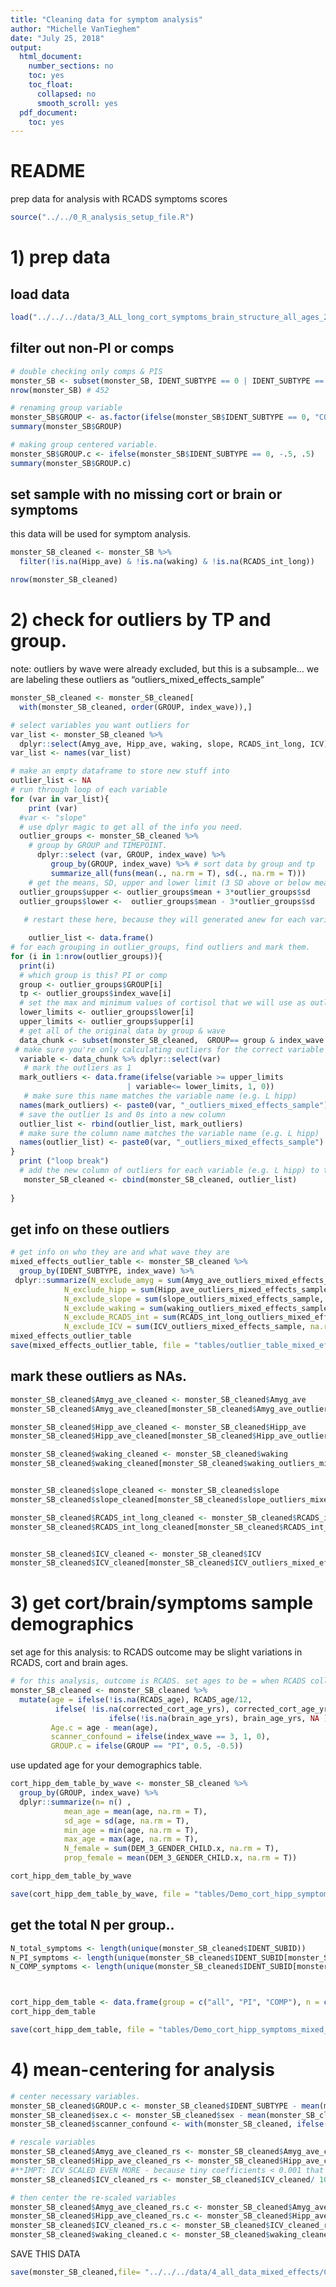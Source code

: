 ```yaml
---
title: "Cleaning data for symptom analysis"
author: "Michelle VanTieghem"
date: "July 25, 2018"
output:
  html_document:
    number_sections: no
    toc: yes
    toc_float:
      collapsed: no
      smooth_scroll: yes
  pdf_document:
    toc: yes
---
```


# README
prep data for analysis with RCADS symptoms scores


```r
source("../../0_R_analysis_setup_file.R")
```

# 1) prep data 
## load data 
```r

load("../../../data/3_ALL_long_cort_symptoms_brain_structure_all_ages_2019-11-12.Rdata")
```

## filter out non-PI or comps 
```r
# double checking only comps & PIS 
monster_SB <- subset(monster_SB, IDENT_SUBTYPE == 0 | IDENT_SUBTYPE == 1)
nrow(monster_SB) # 452 

# renaming group variable
monster_SB$GROUP <- as.factor(ifelse(monster_SB$IDENT_SUBTYPE == 0, "COMP", "PI"))
summary(monster_SB$GROUP)

# making group centered variable.
monster_SB$GROUP.c <- ifelse(monster_SB$IDENT_SUBTYPE == 0, -.5, .5)
summary(monster_SB$GROUP.c)

```


## set sample with no missing cort or brain or symptoms
this data will be used for symptom analysis. 
```r
monster_SB_cleaned <- monster_SB %>%
  filter(!is.na(Hipp_ave) & !is.na(waking) & !is.na(RCADS_int_long))

nrow(monster_SB_cleaned) 
```



# 2) check for outliers by TP and group. 
note: outliers by wave were already excluded, but this is a subsample... 
we are labeling these outliers as "outliers_mixed_effects_sample"
```r
monster_SB_cleaned <- monster_SB_cleaned[
  with(monster_SB_cleaned, order(GROUP, index_wave)),]

# select variables you want outliers for
var_list <- monster_SB_cleaned %>% 
  dplyr::select(Amyg_ave, Hipp_ave, waking, slope, RCADS_int_long, ICV)
var_list <- names(var_list)

# make an empty dataframe to store new stuff into 
outlier_list <- NA
# run through loop of each variable 
for (var in var_list){
    print (var)
  #var <- "slope"
  # use dplyr magic to get all of the info you need.
  outlier_groups <- monster_SB_cleaned %>% 
    # group by GROUP and TIMEPOINT.
      dplyr::select (var, GROUP, index_wave) %>% 
         group_by(GROUP, index_wave) %>% # sort data by group and tp 
         summarize_all(funs(mean(., na.rm = T), sd(., na.rm = T)))         
    # get the means, SD, upper and lower limit (3 SD above or below mean) for 
  outlier_groups$upper <- outlier_groups$mean + 3*outlier_groups$sd 
  outlier_groups$lower <-  outlier_groups$mean - 3*outlier_groups$sd 
   
   # restart these here, because they will generated anew for each variable.

    outlier_list <- data.frame()
# for each grouping in outlier_groups, find outliers and mark them. 
for (i in 1:nrow(outlier_groups)){
  print(i)
  # which group is this? PI or comp
  group <- outlier_groups$GROUP[i]
  tp <- outlier_groups$index_wave[i]
  # set the max and minimum values of cortisol that we will use as outlier threshold
  lower_limits <- outlier_groups$lower[i]
  upper_limits <- outlier_groups$upper[i]
  # get all of the original data by group & wave
  data_chunk <- subset(monster_SB_cleaned,  GROUP== group & index_wave == tp)
 # make sure you're only calculating outliers for the correct variable 
  variable <- data_chunk %>% dplyr::select(var)
   # mark the outliers as 1
  mark_outliers <- data.frame(ifelse(variable >= upper_limits
                          | variable<= lower_limits, 1, 0))
   # make sure this name matches the variable name (e.g. L hipp)
  names(mark_outliers) <- paste0(var, "_outliers_mixed_effects_sample")
  # save the outlier 1s and 0s into a new column 
  outlier_list <- rbind(outlier_list, mark_outliers)
  # make sure the column name matches the variable name (e.g. L hipp)
  names(outlier_list) <- paste0(var, "_outliers_mixed_effects_sample")
} 
  print ("loop break")
  # add the new column of outliers for each variable (e.g. L hipp) to the orig dataframe. 
   monster_SB_cleaned <- cbind(monster_SB_cleaned, outlier_list) 
   
}
```


## get info on these outliers 
```r
# get info on who they are and what wave they are 
mixed_effects_outlier_table <- monster_SB_cleaned %>% 
  group_by(IDENT_SUBTYPE, index_wave) %>%
 dplyr::summarize(N_exclude_amyg = sum(Amyg_ave_outliers_mixed_effects_sample, na.rm = T), 
            N_exclude_hipp = sum(Hipp_ave_outliers_mixed_effects_sample, na.rm  = T), 
            N_exclude_slope = sum(slope_outliers_mixed_effects_sample, na.rm = T), 
            N_exclude_waking = sum(waking_outliers_mixed_effects_sample, na.rm = T), 
            N_exclude_RCADS_int = sum(RCADS_int_long_outliers_mixed_effects_sample, na.rm = T),
            N_exclude_ICV = sum(ICV_outliers_mixed_effects_sample, na.rm=T))
mixed_effects_outlier_table
save(mixed_effects_outlier_table, file = "tables/outlier_table_mixed_effects_cort_brain_symptoms_ages4to19.Rdata")
```

## mark these outliers as NAs.
```r
monster_SB_cleaned$Amyg_ave_cleaned <- monster_SB_cleaned$Amyg_ave
monster_SB_cleaned$Amyg_ave_cleaned[monster_SB_cleaned$Amyg_ave_outliers_mixed_effects_sample == 1] <- NA

monster_SB_cleaned$Hipp_ave_cleaned <- monster_SB_cleaned$Hipp_ave
monster_SB_cleaned$Hipp_ave_cleaned[monster_SB_cleaned$Hipp_ave_outliers_mixed_effects_sample == 1] <- NA

monster_SB_cleaned$waking_cleaned <- monster_SB_cleaned$waking
monster_SB_cleaned$waking_cleaned[monster_SB_cleaned$waking_outliers_mixed_effects_sample == 1] <- NA


monster_SB_cleaned$slope_cleaned <- monster_SB_cleaned$slope
monster_SB_cleaned$slope_cleaned[monster_SB_cleaned$slope_outliers_mixed_effects_sample == 1] <- NA

monster_SB_cleaned$RCADS_int_long_cleaned <- monster_SB_cleaned$RCADS_int_long
monster_SB_cleaned$RCADS_int_long_cleaned[monster_SB_cleaned$RCADS_int_long_outliers_mixed_effects_sample == 1] <- NA


monster_SB_cleaned$ICV_cleaned <- monster_SB_cleaned$ICV
monster_SB_cleaned$ICV_cleaned[monster_SB_cleaned$ICV_outliers_mixed_effects_sample == 1] <- NA

```


# 3) get cort/brain/symptoms sample demographics 

set age for this analysis: to RCADS outcome
may be slight variations in RCADS, cort and brain ages.
```r
# for this analysis, outcome is RCADS. set ages to be = when RCADS collected.
monster_SB_cleaned <- monster_SB_cleaned %>%
  mutate(age = ifelse(!is.na(RCADS_age), RCADS_age/12, 
          ifelse( !is.na(corrected_cort_age_yrs), corrected_cort_age_yrs, 
                      ifelse(!is.na(brain_age_yrs), brain_age_yrs, NA ))), 
         Age.c = age - mean(age), 
         scanner_confound = ifelse(index_wave == 3, 1, 0), 
         GROUP.c = ifelse(GROUP == "PI", 0.5, -0.5))

```

use updated age for your demographics table. 
```r
cort_hipp_dem_table_by_wave <- monster_SB_cleaned %>%
  group_by(GROUP, index_wave) %>%
  dplyr::summarize(n= n() , 
            mean_age = mean(age, na.rm = T), 
            sd_age = sd(age, na.rm = T),
            min_age = min(age, na.rm = T),
            max_age = max(age, na.rm = T),
            N_female = sum(DEM_3_GENDER_CHILD.x, na.rm = T),
            prop_female = mean(DEM_3_GENDER_CHILD.x, na.rm = T))

cort_hipp_dem_table_by_wave

save(cort_hipp_dem_table_by_wave, file = "tables/Demo_cort_hipp_symptoms_mixed_effects_sample_by_wave_ages4to19.Rdata")

```

## get the total N per group.. 
```r
N_total_symptoms <- length(unique(monster_SB_cleaned$IDENT_SUBID))
N_PI_symptoms <- length(unique(monster_SB_cleaned$IDENT_SUBID[monster_SB_cleaned$GROUP == "PI"]))
N_COMP_symptoms <- length(unique(monster_SB_cleaned$IDENT_SUBID[monster_SB_cleaned$GROUP == "COMP"]))



cort_hipp_dem_table <- data.frame(group = c("all", "PI", "COMP"), n = c(N_total_symptoms, N_PI_symptoms, N_COMP_symptoms))
cort_hipp_dem_table 

save(cort_hipp_dem_table, file = "tables/Demo_cort_hipp_symptoms_mixed_effects_sample_overall_ages4to19.Rdata")


```


# 4) mean-centering for analysis 
```r
# center necessary variables.
monster_SB_cleaned$GROUP.c <- monster_SB_cleaned$IDENT_SUBTYPE - mean(monster_SB_cleaned$IDENT_SUBTYPE)
monster_SB_cleaned$sex.c <- monster_SB_cleaned$sex - mean(monster_SB_cleaned$sex, na.rm = T)
monster_SB_cleaned$scanner_confound <- with(monster_SB_cleaned, ifelse(index_wave == 3, 1, 0))

# rescale variables 
monster_SB_cleaned$Amyg_ave_cleaned_rs <- monster_SB_cleaned$Amyg_ave_cleaned/100
monster_SB_cleaned$Hipp_ave_cleaned_rs <- monster_SB_cleaned$Hipp_ave_cleaned/100
#**IMPT: ICV SCALED EVEN MORE - because tiny coefficients < 0.001 that are significant effects.
monster_SB_cleaned$ICV_cleaned_rs <- monster_SB_cleaned$ICV_cleaned/ 100000

# then center the re-scaled variables 
monster_SB_cleaned$Amyg_ave_cleaned_rs.c <- monster_SB_cleaned$Amyg_ave_cleaned_rs - mean(monster_SB_cleaned$Amyg_ave_cleaned_rs, na.rm = T)
monster_SB_cleaned$Hipp_ave_cleaned_rs.c <- monster_SB_cleaned$Hipp_ave_cleaned_rs - mean(monster_SB_cleaned$Hipp_ave_cleaned_rs, na.rm = T)
monster_SB_cleaned$ICV_cleaned_rs.c <- monster_SB_cleaned$ICV_cleaned_rs - mean(monster_SB_cleaned$ICV_cleaned_rs, na.rm = T)
monster_SB_cleaned$waking_cleaned.c <- monster_SB_cleaned$waking_cleaned - mean(monster_SB_cleaned$waking_cleaned, na.rm = T)
```

SAVE THIS DATA
```r
save(monster_SB_cleaned,file= "../../../data/4_all_data_mixed_effects/CLEANED_ALL_long_cort_symptoms_brain_structure_all_ages_2019-11-12.Rdata")

```
